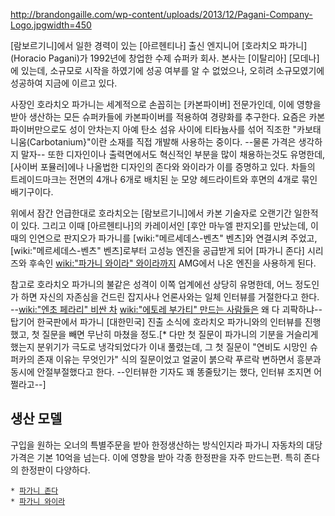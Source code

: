 http://brandongaille.com/wp-content/uploads/2013/12/Pagani-Company-Logo.jpgwidth=450

[람보르기니]에서 일한 경력이 있는 [아르헨티나] 출신 엔지니어 [호라치오 파가니](Horacio Pagani)가 1992년에 창업한 수제 슈퍼카 회사. 본사는 [이탈리아] [모데나]에 있는데, 소규모로 시작을 하였기에 성공 여부를 알 수 없었으나, 오히려 소규모였기에 성공하여 지금에 이르고 있다.

사장인 호라치오 파가니는 세계적으로 손꼽히는 [카본파이버] 전문가인데, 이에 영향을 받아 생산하는 모든 슈퍼카들에 카본파이버를 적용하여 경량화를 추구한다. 요즘은 카본파이버만으로도 성이 안차는지 아예 탄소 섬유 사이에 티타늄사를 섞어 직조한 "카보태니움(Carbotanium}"이란 소재를 직접 개발해 사용하는 중이다. --물론 가격은 생각하지 말자-- 또한 디자인이나 출력면에서도 혁신적인 부분을 많이 채용하는것도 유명한데, [사이버 포뮬러]에나 나올법한 디자인의 존다와 와이라가 이를 증명하고 있다. 차들의 트레이드마크는 전면의 4개나 6개로 배치된 눈 모양 헤드라이트와 후면의 4개로 묶인 배기구이다.

위에서 잠간 언급한대로 호라치오는 [람보르기니]에서 카본 기술자로 오랜기간 일한적이 있다. 그리고 이때 [아르헨티나]의 카레이서인 [후안 마누엘 판지오]를 만났는데, 이 때의 인연으로 판지오가 파가니를 [wiki:"메르세데스-벤츠" 벤츠]와 연결시켜 주었고, [wiki:"메르세데스-벤츠" 벤츠]로부터 고성능 엔진을 공급받게 되어 [파가니 존다] 시리즈와 후속인 [[wiki:"파가니 와이라" 와이라]]까지 AMG에서 나온 엔진을 사용하게 된다. 

참고로 호라치오 파가니의 불같은 성격이 이쪽 업계에선 상당히 유명한데, 어느 정도인가 하면 자신의 자존심을 건드린 잡지사나 언론사와는 일체 인터뷰를 거절한다고 한다. --[[wiki:"엔초 페라리" 비싼 차]] [[wiki:"에토레 부가티" 만드는 사람들]]은 왜 다 괴팍하냐-- 탑기어 한국판에서 파가니 [대한민국] 진출 소식에 호라치오 파가니와의 인터뷰를 진행했고, 첫 질문을 빼면 무난히 마쳤을 정도.[* 다만 첫 질문이 파가니의 기분을 거슬리게 했는지 분위기가 극도로 냉각되었다가 이내 풀렸는데, 그 첫 질문이 "연비도 시망인 슈퍼카의 존재 이유는 무엇인가" 식의 질문이었고 얼굴이 붉으락 푸르락 변하면서 흥분과 동시에 안절부절했다고 한다. --인터뷰한 기자도 꽤 똥줄탔기는 했다, 인터뷰 조지면 어쩔라고--]

== 생산 모델 ==
구입을 원하는 오너의 특별주문을 받아 한정생산하는 방식인지라 파가니 자동차의 대당 가격은 기본 10억을 넘는다. 이에 영향을 받아 각종 한정판을 자주 만드는편. 특히 존다의 한정판이 다양하다.

 * [[파가니 존다]]
 * [[파가니 와이라]]
